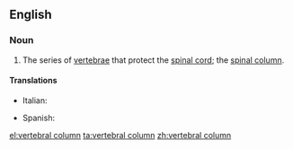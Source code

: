 ==English==

===Noun===
{{wikipedia}}
{{en-noun|sg=[[vertebral]] [[column]]}}

# {{skeleton}} The series of [[vertebra]]e that protect the [[spinal cord]]; the [[spinal column]].

====Translations====
{{trans-top|vertebral column}}
*Italian: {{t-|it|colonna vertebrale|f}}
{{trans-mid}}
*Spanish: {{t+|es|columna vertebral|f}}
{{trans-bottom}}

[[el:vertebral column]]
[[ta:vertebral column]]
[[zh:vertebral column]]